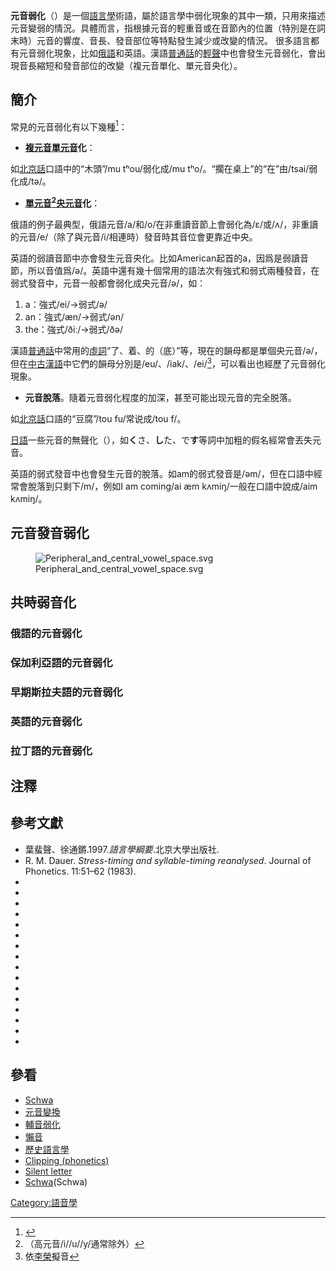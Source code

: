 {{noteTA|G1=语言与语音}}
{{Distinguish|元音變換}}

'''元音弱化'''（{{lang|en|vowel reduction}}）是一個[[語言學|語言學]]術語，屬於語言學中弱化現象的其中一類，只用來描述元音變弱的情況。具體而言，指根據元音的輕重音或在音節內的位置（特別是在詞末時）元音的響度、音長、發音部位等特點發生減少或改變的情況。
很多語言都有元音弱化現象，比如[[俄語的元音弱化|俄語]]和英語。漢語[[普通話|普通話]]的[[輕聲|輕聲]]中也會發生元音弱化，會出現音長縮短和發音部位的改變（複元音單化、單元音央化）。

==簡介==
常見的元音弱化有以下幾種<ref>{{cite book|author=葉蜚聲、徐通鏘 |authorlink=葉蜚聲、徐通鏘 |title=語言學概論（修訂版） |year=1997 |publisher=[[北京大學出版社|北京大學出版社]]}}</ref>：
* '''[[複元音|複元音]][[單元音|單元音]]化'''：
如[[北京話|北京話]]口語中的“木頭”/mu tʰou/弱化成/mu tʰo/。“擱在桌上”的“在”由/tsai/弱化成/tə/。

* '''[[單元音|單元音]]<ref>（高元音/i//u//y/通常除外）</ref>[[央元音|央元音]]化'''：
俄語的例子最典型，俄語元音/a/和/o/在非重讀音節上會弱化為/ɛ/或/ʌ/，非重讀的元音/e/（除了與元音/i/相連時）發音時其音位會更靠近中央。

英語的弱讀音節中亦會發生元音央化。比如American起首的a，因爲是弱讀音節，所以音值爲/ə/。英語中還有幾十個常用的語法次有強式和弱式兩種發音，在弱式發音中，元音一般都會弱化成央元音/ə/，如：
#a：強式/ei/→弱式/ə/
#an：強式/æn/→弱式/ən/
#the：強式/ðiː/→弱式/ðə/

漢語[[普通話|普通話]]中常用的[[虛詞|虛詞]]“了、着、的（底）”等，現在的韻母都是單個央元音/ə/，但在[[中古漢語|中古漢語]]中它們的韻母分別是/eu/、/iak/、/ei/<ref>依[[李榮|李榮]]擬音</ref>，可以看出也經歷了元音弱化現象。

* '''元音脫落'''。隨着元音弱化程度的加深，甚至可能出现元音的完全脱落。
如[[北京話|北京話]]口語的“豆腐”/tou fu/常说成/tou f/。

[[日語|日語]]一些元音的無聲化（{{lang-ja|母音の無声化}}），如'''く'''さ、'''し'''た、で'''す'''等詞中加粗的假名經常會丟失元音。

英語的弱式發音中也會發生元音的脫落。如am的弱式發音是/əm/，但在口語中經常會脫落到只剩下/m/，例如I am coming/ai æm kʌmiŋ/一般在口語中說成/aim kʌmiŋ/。

==元音發音弱化==
[[Image:Peripheral_and_central_vowel_space.svg|thumb]]

==共時弱音化==
===俄語的元音弱化===
{{main|俄語的元音弱化}}

===保加利亞語的元音弱化===

===早期斯拉夫語的元音弱化===

===英語的元音弱化===
{{main|:en:Stress_and_vowel_reduction_in_English}}

===拉丁語的元音弱化===

==注釋==
{{reflist}}

==參考文獻==
{{refbegin|2}}
*葉蜚聲、徐通鏘.1997.''語言學綱要''.北京大學出版社.
*R. M. Dauer. ''Stress-timing and syllable-timing reanalysed''. Journal of Phonetics. 11:51–62 (1983).
*{{citation
|last=Bolinger
|first=Dwight
|authorlink=:en:Dwight Bolinger
|year=1986
|title=Intonation and Its Parts: Melody in Spoken English
|publisher=Stanford University Press
|isbn=0-8047-1241-7}}
*{{Citation
|last=Celce-Murcia
|first=Marianne
|last2=Brinton
|first2=Donna M.
|last3=Goodwin
|first3=Janet M.
|year=1996
|title=Teaching Pronunciation: A Reference for Teachers of English to Speakers of Other Languages
|publisher=Cambridge University Press
|isbn=0-521-40504-1
}}
*{{citation
|last=Hirst
|last2=Di Cristo
|year=1998
|title=Intonation Systems: A Survey of Twenty Languages
}}
*{{Citation
|last=Jones
|first=D.
|last2=Roach
|first2=Peter
|last3=Setter
|first3=J.
|last4=Esling
|first4=J.
|year=2011
|title=English Pronouncing Dictionary, 18th Ed.
|publisher=Cambridge University Press
}}
*{{citation
|last=Katalin
|year=2008
|title=Beginner's English Dialectology
}}
*{{citation
|last=Knight
|first=Rachael-Anne Knight
|year=2012
|title=Phonetics- A course book
|publisher=Cambridge University Press
}}
*{{Citation
|last=Kreidler
|first=Charles
|year=2004
|title=The Pronunciation of English
|publisher=Blackwell
}}
*{{Citation
|last=Ladefoged
|first=Peter
|year=2006
|title=A Course in Phonetics
|publisher=Thomson
}}
*{{citation
|last=Garcia Lecumberri
|first=M. Luisa 
|year=2000
|title=English Transcription Course
|publisher=[[Oxford_University_Press|Oxford University Press]] US
|isbn=0-340-75978-X
}}
*{{Citation
|last=McCully
|first=C.
|year=2009
|title=The Sound Structure of English
|publisher=Cambridge University Press
}}
*{{Citation
|last=Roach
|first=Peter
|year=2009
|title=English Phonetics and Phonology, 4th Ed.
|publisher=Cambridge University Press
}}
*{{Citation
|last=Upton
|first=C
|last2=Kretzschmar 
|last3=Konopka
|year=2001
|title=Oxford Dictionary of Pronunciation for Current English
|publisher=Oxford University Press
}}
*{{Citation
|last=Wells
|first=John
|year=1982
|title=Accents of English
|publisher=Cambridge University Press
}}
*{{citation
|last=Wells
|first=John C.
|year=1990
|chapter=Syllabification and allophony
|editor-last=Ramsaran
|editor-first=Susan
|title=Studies in the pronunciation of English
|url=http://www.phon.ucl.ac.uk/home/wells/syllabif.htm
|pages=76–86
|accessdate=2016-03-22
|archive-date=2020-11-11
|archive-url=https://web.archive.org/web/20201111225900/https://www.phon.ucl.ac.uk/home/wells/syllabif.htm
|dead-url=no
}}
*{{Citation
|last=Wells
|first=John C.
|year=2008
|title=Longman Pronunciation Dictionary, 3rd Ed.
|publisher=Longman
}}
*{{citation
|last=Wells
|first=John C.
|date=2012-06-07
|title=HappY Again
|url=http://www.phonetic-blog.blogspot.co.uk/2012/06/happy-again.html
|accessdate=2015-07-31
|archive-date=2013-01-18
|archive-url=https://www.webcitation.org/6Dkcw0aag?url=http://www.phonetic-blog.blogspot.co.uk/2012/06/happy-again.html
|dead-url=no
}}
{{refend}}

==參看==
{{div col|2}}
*[[Schwa|Schwa]]
*[[元音變換|元音變換]]
*[[輔音弱化|輔音弱化]]
*[[懶音|懶音]]
*[[歷史語言學|歷史語言學]]
*[[Clipping_(phonetics)|Clipping (phonetics)]]
*[[Silent_letter|Silent letter]]
*[[Schwa|Schwa]](Schwa)
{{div col end}}

{{Suprasegmentals}}

[[Category:語音學|Category:語音學]]